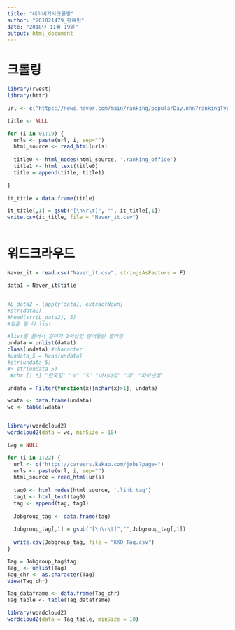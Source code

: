 ---
title: "네이버기사크롤링"
author: "201821479_황혜린"
date: "2018년 11월 19일"
output: html_document
---

# 크롤링 
```{r}
library(rvest)
library(httr)

url <- c("https://news.naver.com/main/ranking/popularDay.nhn?rankingType=popular_day&sectionId=105&date=201811")

title <- NULL

for (i in 01:19) {
  urls <- paste(url, i, sep="")
  html_source <- read_html(urls)
  
  title0 <- html_nodes(html_source, '.ranking_office')
  title1 <- html_text(title0)
  title = append(title, title1)
  
}

it_title = data.frame(title)

it_title[,1] = gsub("[\n\r\t]", "", it_title[,1])
write.csv(it_title, file = "Naver_it.csv")



```



# 워드크라우드 
```{r}
Naver_it = read.csv("Naver_it.csv", stringsAsFactors = F)

data1 = Naver_it$title


#L_data2 = lapply(data1, extractNoun)
#str(data2)
#head(str(L_data2), 5)
#암튼 둘 다 list

#list를 풀어서 길이가 2이상인 단어들만 필터링 
undata = unlist(data1)
class(undata) #character
#undata_5 = head(undata)
#str(undata_5)
#> str(undata_5)
 #chr [1:6] "한국일" "보" "S" "아시아경" "제" "파이낸셜"

undata = Filter(function(x){nchar(x)>1}, undata)

wdata <- data.frame(undata)
wc <- table(wdata)


library(wordcloud2)
wordcloud2(data = wc, minSize = 10)
```



```{r}
tag = NULL

for (i in 1:22) {
  url <- c("https://careers.kakao.com/jobs?page=")
  urls <- paste(url, i, sep="")
  html_source = read_html(urls)
  
  tag0 <- html_nodes(html_source, '.link_tag')
  tag1 <- html_text(tag0)
  tag <- append(tag, tag1)
  
  Jobgroup_tag <- data.frame(tag)
  
  Jobgroup_tag[,1] = gsub("[\n\r\t]","",Jobgroup_tag[,1])
  
  write.csv(Jobgroup_tag, file = "KKO_Tag.csv")
}

Tag = Jobgroup_tag$tag
Tag_ <- unlist(Tag)
Tag_chr <- as.character(Tag)
View(Tag_chr)

Tag_dataframe <- data.frame(Tag_chr)
Tag_table <- table(Tag_dataframe)

library(wordcloud2)
wordcloud2(data = Tag_table, minSize = 10)
```










